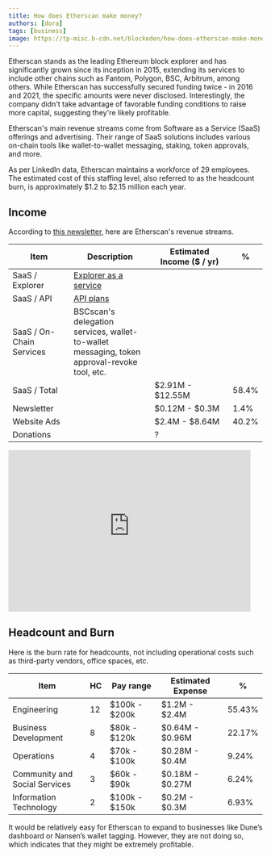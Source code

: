 ```yaml
---
title: How does Etherscan make money?
authors: [dora]
tags: [business]
image: https://tp-misc.b-cdn.net/blockeden/how-does-etherscan-make-money.png
---
```


Etherscan stands as the leading Ethereum block explorer and has significantly grown since its inception in 2015, extending its services to include other chains such as Fantom, Polygon, BSC, Arbitrum, among others.  While Etherscan has successfully secured funding twice - in 2016 and 2021, the specific amounts were never disclosed. Interestingly, the company didn't take advantage of favorable funding conditions to raise more capital, suggesting they're likely profitable.

Etherscan's main revenue streams come from Software as a Service (SaaS) offerings and advertising. Their range of SaaS solutions includes various on-chain tools like wallet-to-wallet messaging, staking, token approvals, and more.

As per LinkedIn data, Etherscan maintains a workforce of 29 employees. The estimated cost of this staffing level, also referred to as the headcount burn, is approximately $1.2 to $2.15 million each year.

## Income

According to [this newsletter](https://launchy.beehiiv.com/p/etherscan-master-block-explorers), here are Etherscan's revenue streams.

| Item                      | Description                                                                                                 | Estimated Income ($ / yr) | %     |
|---------------------------|-------------------------------------------------------------------------------------------------------------| ------------------------- | ----- |
| SaaS / Explorer           | [Explorer as a service](https://etherscan.io/eaas)                                                          |                           |       |
| SaaS / API                | [API plans](https://etherscan.io/apis)                                                                      |                           |       |
| SaaS / On-Chain <br/> Services | BSCscan's delegation <br/> services, wallet-to-wallet <br/>messaging, token <br/>approval-revoke tool, etc. |                           |       |
| SaaS / Total              |                                                                                                             | $2.91M - $12.55M          | 58.4% |
| Newsletter                |                                                                                                             | $0.12M - $0.3M            | 1.4%  |
| Website Ads               |                                                                                                             | $2.4M - $8.64M            | 40.2% |
| Donations                 |                                                                                                             | ?                         |       |

<div style={{ display: "flex", width: "100%", justifyContent: "center" }}>
  <iframe
    src="https://blockedenxyz.substack.com/embed"
    width="480"
    height="320"
    frameborder="0"
    scrolling="no"
  ></iframe>
</div>


## Headcount and Burn

Here is the burn rate for headcounts, not including operational costs such as third-party vendors, office spaces, etc.

| Item                          | HC  | Pay range     | Estimated Expense | %      |
| ----------------------------- |-----| ------------- | ----------------- | ------ |
| Engineering                   | 12  | $100k - $200k | $1.2M - $2.4M     | 55.43% |
| Business Development          | 8   | $80k - $120k  | $0.64M - $0.96M   | 22.17% |
| Operations                    | 4   | $70k - $100k  | $0.28M - $0.4M    | 9.24%  |
| Community and<br/> Social Services | 3   | $60k - $90k   | $0.18M - $0.27M   | 6.24%  |
| Information<br/> Technology        | 2   | $100k - $150k | $0.2M - $0.3M     | 6.93%  |

It would be relatively easy for Etherscan to expand to businesses like Dune’s dashboard or Nansen’s wallet tagging. However, they are not doing so, which indicates that they might be extremely profitable.
